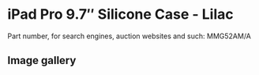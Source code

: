 
# iPad Pro 9.7″ Silicone Case - Lilac

Part number, for search engines, auction websites and such: MMG52AM/A

## Image gallery

<div style={{ width: '100%', maxWidth: '768px' }}>
<GalleryComponent
    images={[
      {
        original: "/everysource/MMG52.webp",
        thumbnail: "/everypreview/MMG52.webp",
      },
      {
        original: "/everysource/MMG52_AV1_GOLD.webp",
        thumbnail: "/everypreview/MMG52_AV1_GOLD.webp",
      },
      {
        original: "/everysource/MMG52_AV1_ROSEGOLD.webp",
        thumbnail: "/everypreview/MMG52_AV1_ROSEGOLD.webp",
      },
      {
        original: "/everysource/MMG52_AV1_SILVER.webp",
        thumbnail: "/everypreview/MMG52_AV1_SILVER.webp",
      },
      {
        original: "/everysource/MMG52_AV1_SPACE_GRAY.webp",
        thumbnail: "/everypreview/MMG52_AV1_SPACE_GRAY.webp",
      },
      {
        original: "/everysource/MMG52_AV2.webp",
        thumbnail: "/everypreview/MMG52_AV2.webp",
      },
      {
        original: "/everysource/MMG52_AV3.webp",
        thumbnail: "/everypreview/MMG52_AV3.webp",
      },
      {
        original: "/everysource/MMG52_AV4.webp",
        thumbnail: "/everypreview/MMG52_AV4.webp",
      }
    ]}
  />
</div>